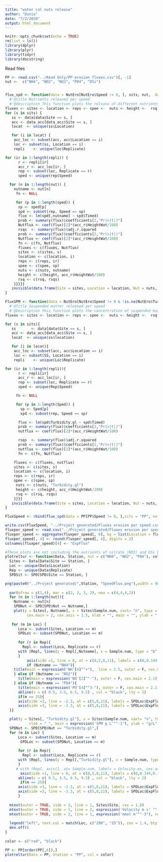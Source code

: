 ```yaml
---
title: "water col nuts release"
author: "Dunia"
date: "7/2/2020"
output: html_document
---
```


```r
knitr::opts_chunk$set(echo = TRUE)
rm(list = ls())
library(dplyr)
library(plyr)
library(tidyr)
library(docstring)
```
Read files
```r
PP <- read.csv("../Read Only/PP erosion fluxes.csv")[, -1]
nut <-  c("NH4", "NO2", "NO3", "PO4", "DSi")
```

```r

```



```r
flux_spd <- function(data = NutEro[NutEro$Speed != 0, ], sits, nut,  data_acc = PP[, c(1:3, 18:20)]) {
  #'@title Nutrients released per speed
  #'@description This function plots the release of different nutrients at different time steps and at different speeds. Suspended particulate matter is not included in this function because the scale is different. It returns a graph of the triplicate.
fluxes <- sites <- location <- reps <- spee <-  nuts <- height <-  rsq <-  NULL
for (s in sits) {
   ss <- data[data$Site == s, ]
   acc <- data_acc[data_acc$Site == s, ]
   locat  <- unique(ss$Location)

   for (i in locat) {
    acc_loc <- subset(acc, acc$Location == i)
    loc <- subset(ss, Location == i)
    repli    <- unique(loc$Replicate)

for (ir in 1:length(repli)) {
      r <- repli[ir]
      acc_r <- acc_loc[ir, ]
      rep <- subset(loc, Replicate == r)
      sped <- unique(rep$Speed)

  for (n in 1:length(nut)) {
    nutname <- nut[n]
     fn <- NULL

     for (p in 1:length(sped)) {
      sp <- sped[p]
      spd <- subset(rep, Speed == sp)
      flux <- lm(spd[,nutname] ~ spd$Timed)
      prob <- summary(flux)$coefficients[2,"Pr(>|t|)"]
      Nutflux <- coef(flux)[2]*(acc_r$HeightWat/100)
      rsqs  <- summary(flux)$adj.r.squared
      prob <- summary(flux)$coefficients[2,"Pr(>|t|)"]
      Nutflux <- coef(flux)[2]*(acc_r$HeightWat/100)
      fn <- c(fn, Nutflux)
      fluxes <- c(fluxes, Nutflux)
      sites <- c(sites, s)
      location <- c(location, i)
      reps <- c(reps, ir)
      spee <- c(spee, sp)
      nuts <- c(nuts, nutname)
      height <- c(height, acc_r$HeightWat/100)
      rsq <- c(rsq, rsqs)
    }}}}}
   invisible(data.frame(Site = sites, Location = location, Nut = nuts, Rep = reps, Speed = spee, Fluxes = fluxes, Height = height, rsq = rsq))
}
```

```r
FluxSPM <- function(data = NutEro[NutEro$Speed != 0 & !is.na(NutEro$Turbidity.gl),], sits, data_acc = PP[,c(1:3,18:20)]) {
  #'@Title Suspended matter released per speed
  #'@Description this function plots the concentration of suspended matter released at different speeds and time steps
fluxes <- sites <- location <- reps <- spee <-  nuts <- height <-  rsq <-  NULL

for (s in sits){
   ss       <- data[data$Site == s, ]
   acc <- data_acc[data_acc$Site == s, ]
   locat  <- unique(ss$location)

   for (i in locat){
    acc_loc <- subset(acc, acc$Location == i)
    loc <- subset(SS, Location == i)
    repli    <- unique(Loc$Replicate)

for (ir in 1:length(repli)){
      r <- repli[ir]
      acc_r <- acc_loc[ir, ]
      rep <- subset(loc, Replicate == r)
      sped <- unique(Rep$Speed)

     fn <- NULL

     for (p in 1:length(Sped)) {
       sp <- Sped[p]
       spd <- subset(rep, Speed == sp)

      flux <- lm(spd$Turbidity.gl ~ spd$Timed)
      prob <- summary(flux)$coefficients[2,"Pr(>|t|)"]
      nutflux <- coef(flux)[2]*(acc_r$HeightWat/100)

      rsqs  <- summary(flux)$adj.r.squared
      prob <- summary(flux)$coefficients[2,"Pr(>|t|)"]
      nutflux <- coef(flux)[2]*(acc_r$HeightWat/100)
      fn <- c(fn, Nutflux)

    fluxes <- c(fluxes, nutflux)
    sites <- c(sites, s)
    location <- c(location, i)
    reps <- c(reps, ir)
    spee <- c(spee, sp)
     nuts <- c(nuts, "Turbidity.gl")
     height <- c(height, acc_r$HeightWat/100)
     rsq <- c(rsq, rsqs)
    }}}}
   invisible(data.frame(Site = sites, Location = location, Nut = nuts, Rep = reps, Speed = spee, Fluxes = fluxes, Height = height, rsq = rsq))
}

FluxSpeed <- rbind(flux_spd(data = PP[PP$Speed != 0, ],sits = "PP", nut = nut), FluxSPM(data = PP[PP$Speed != 0, ],sits = "PP"))
```
```r
write.csv(FluxSpeed, "../Project generated/Fluxes erosion per speed.csv")
fluxper_speed <- read.csv("../Project generated/Fluxes erosion per speed.csv")[, -1] 
fluxper_speed <- aggregate(fluxper_speed[, 6], by = list(Location = fluxper_speed$Location, Nut = fluxper_speed$Nut,Speed = fluxper_speed$Speed), FUN = mean)
fluxper_speed[, 4] <- round(fluxper_speed[, 4], digits = 2)
colnames(fluxper_speed)[4] <- "ExpFlux"
```

```r
#These plots are not including the nutrients of nitrate (NO3) and DSi because they did not show a clear correlation between erosion and changes in the concentration in the water column.
plotreltur <- function(Data, Station, nut = c("NH4", "NO2", "PO4"), col, SPD = fluxper_speed){
  Sites <- Data[Data$Site == Station, ]
  Loc <- unique(Data$Location)
  Rep <- unique(Data$Replicate)
  SPDSit <- SPD[SPD$Site == Station, ]

png(paste0("../Project generated/",Station, "SpeedFlux.png"),width = 900, height = 280)
     
  par(mfrow = c(1,4), mar = c(2, 2, 3, 2), oma = c(4,4,4,2))
  for (n in 1:length(nut)){
    Nutname <- nut[n]
    SPDNut <- SPD[SPD$Nut == Nutname,]
    plot(y = Sites[, Nutname], x = Sites$Sample.num, xaxt= "n", type = "n",
          cex.main = 2, cex.axis = 1.5, xlab = "", main = "", ylab = " ")
    
   for (m in Loc) {
      Loca <- subset(Sites, Location == m)
      SPDLoc <- subset(SPDNut, Location == m)
      
      for (r in Rep){
        Repl <- subset(Loca, Replicate == r)
      with (Repl, lines(y = Repl[,Nutname], x = Sample.num, type = "b", col = col[Loc == m]), cex.axis = 1.5)
      }
          axis(side =1, line = 0, at = c(0,5,8,11), labels = c(0,0.149,0.175,0.203), cex.axis = 1.5)
          if (Nutname == "NH4"){
    title(main = expression('NH'[4]^"+"),  line = 1.5, outer = F, cex.main = 2.1)
    } else if (Nutname == "NO2"){
      title(main = expression('NO'[2]^"-"), outer = F, cex.main = 2.1)
    } else if (Nutname == "PO4"){
      title(main = expression('PO'[4]^"3-"), outer = F, cex.main = 2.1)}
      abline(v = c( 0.5, 3.5, 6.5, 9.5) , col = "black", lty = 2)
      if(m == 25){
      axis(side =3, line = -2.3, at = c(5,8,11), labels = SPDLoc$ExpFlux[SPDLoc$Location == 25], col.axis = col[Loc == m], cex.axis = 1.2, tick = F)} else if(m == 200) {
      axis(side =3, line = -3.3, at = c(5,8,11), labels = SPDLoc$ExpFlux[SPDLoc$Location == 200], col.axis = col[Loc == m], cex.axis = 1.2, tick = F)} 
  }}

  plot(y = Sites[, "Turbidity.gl"], x = Sites$Sample.num, xaxt= "n", type = "n",
           xlab = " ", main = expression('SPM g L'^"-1"), ylab = "g/L", cex.main = 2.1, cex.axis = 1.3, cex.lab = 2)
  SPDNut <- SPD[SPD$Nut == "Turbidity.gl",]
  for (m in Loc) {
      Loca <- subset(Sites, Location == m)
       SPDLoc <- subset(SPDNut, Location == m)
      
      for (r in Rep){
        Repl <- subset(Loca, Replicate == r)
      with (Repl, lines(y = Repl[,"Turbidity.gl"], x = Sample.num, type = "b", col = col[Loc == m]))
      }
     # with (Repl, axis(1, at= Sample.num, labels = Velocity.ms, cex.axis = 1.5))
       axis(side =1, line = 0, at = c(0,5,8,11), labels = c(0,0.149,0.175,0.203), cex.axis = 1.5)
      abline(v = c( 0.5, 3.5, 6.5, 9.5) , col = "black", lty = 2)
       if(m == 25){
      axis(side =3, line = -2.3, at = c(5,8,11), labels = SPDLoc$ExpFlux[SPDLoc$Location == 25], col.axis = col[Loc == m], cex.axis = 1.2, tick = F)} else if(m == 200) {
      axis(side =3, line = -3.3, at = c(5,8,11), labels = SPDLoc$ExpFlux[SPDLoc$Location == 200], col.axis = col[Loc == m], cex.axis = 1.2, tick = F)}
      }
 
  mtext(outer = TRUE, side = 3, line = 1, Sites$Site, cex = 1.8)
  mtext(outer = TRUE, side = 1, line = 2, expression('Velocity m s' ^"-1"), cex = 1.5)
  mtext(outer = TRUE, side = 2, line = 1, expression('mmol m'^"-3"), cex = 1.5)
  
  legend("left", text.col = match(Loc, c("200", "25")), cex = 1.4, bty = "n", legend = Loc ) 
  dev.off()
}
 
color <- c("red", "black")

PP <- PP[order(PP[,6]),]
plotreltur(Data = PP, Station = "PP", col = color)
 
```
